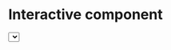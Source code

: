 # Interactive component

<script src="https://d3js.org/d3.v6.js"></script>
<select id="selectButton"></select>
<div id="my_dataviz"></div>

<script>
var margin = {top: 30, right: 30, bottom: 30, left: 60},
    width = 700 - margin.left - margin.right,
    height = 700 - (margin.top + margin.bottom);


// append the svg object to the body of the page
const svg = d3.select("#my_dataviz")
  .append("svg")
    .attr("width", width + margin.left + margin.right)
    .attr("height", height + margin.top + margin.bottom)
  .append("g")
    .attr("transform", `translate(${margin.left}, ${margin.top})`);

// Parse the Data
d3.csv("https://raw.githubusercontent.com/vspvikram/Olympic_data_analysis/main/women_prop.csv").then( function(data) {

  // list of all the years
  const allGroup = ["1912 - Before WW1", "1920 - After WW1", "1936 - Before WW2", "1948 - After WW2", 1976, 2016]

  // add the year options to the buttons
  d3.select("#selectButton")
    .selectAll("myOptions")
      .data(allGroup)
    .enter()
      .append("option")
    .text(function (d) {return d; }) // text showed in the menu
    .attr("value", function (d) { return d; }) // corresponding value returned by the button

  var background = svg.append("rect")
    

  const init_dataFilter = data.filter(function(d){ return d.Year == 1936})

  // Add X axis
  var x = d3.scaleLinear()
  var xAxis = svg.append("g")

  // Y axis initializing 
  var y = d3.scaleBand()
  var yAxis = svg.append('g')
      
  // Adding xlabel, ylabel and title of plot
  var xlabel = svg.append("text")
  var ylabel = svg.append("text")
  var title = svg.append("text")

  // Adding legends
  var legend1 = svg.append("circle")
  var legend1_text = svg.append("text")
  var legend2 = svg.append("circle")
  var legend2_text = svg.append("text")

  //adding vertical line to indicate 50%
  var vert_line = svg.append("line")
  var vert_line_txt = svg.append("text")


  // Initializing the plot with year 1936
  update(1912)

  function update(selectedGroup) {

    const dataFilter = data.filter(function(d){ return d.Year == selectedGroup})
    // console.log(dataFilter);
    height = [...new Set (dataFilter.map(d => d.NOC))].length * 10
    // height = d3.count(height_, d => d.NOC)
    console.log(height)

    background
      .attr("width", width-100)
      .attr("height", height)
      .attr("fill", "#EBECF0");
    // adding y gridlines
    // var d3.axisLeft(y)
    //   .ticks(5)



    // Updating the y axis
    y
      .domain(dataFilter.map(d => d.NOC))
      .range([0, height])
      .padding(1.4)
    yAxis.call(d3.axisLeft(y))
      .call(d3.axisLeft(y))
      .call(d3.axisRight(y)
        .tickSize(width-100))
      .call(g => g.selectAll(".tick:not(:first-of-type) line")
        .attr("stroke", 'white')
        .attr("stoke-opacity", 0.5))
        // .attr("stroke-dasharray", "5,2"))
      .call(g => g.selectAll(".tick text")
        .attr("x", -2)
        .attr("dy", 4))

    // Updating the x-axis
    x
      .domain([-0.1, 1.1])
      .range([ 0, width-100]);
    xAxis
      .attr("transform", `translate(0, ${height})`)
      .call(d3.axisBottom(x)
        .tickSize(-height)
        .ticks(5))
      // .call(d3.axisTop(x)
      //   .tickSize(height))
      .call(g => g.selectAll(".tick:not(:first-of-type) line")
        .attr("stroke", 'white')
        .attr("stoke-opacity", 0.5))
        // .attr("stroke-dasharray", "5,2"))
      .call(g => g.selectAll(".tick text")
        .attr("y", 4)
        .attr("dx", 0))

    // x label
    xlabel
      .attr("text-anchor", "middle")
      .attr("x", (width-100)/2)
      .attr("y", height + margin.bottom)
      .text("Female Proportions");

    // y label
    ylabel
    .attr("text-anchor", "middle")
    .attr("transform", "rotate(-90)")
    .attr("y", -30)
    .attr("x", -height/2)
    .text("Countries")

    // chart title
    title
      .attr("text-anchor", "middle")
      .attr("x", width/2)
      .attr("y", -15)
      .attr('fill', 'purple')
      .attr('font-weight', 800)
      .text("Female athlete proportions for each country");

    // adding legends
    legend1  // For atheletes
      .attr("cx",width-80)
      .attr("cy",height/2)
      .attr("r", 3)
      .style("fill", "#32527b")
      .attr('opacity', 0.9)
    legend1_text
      .attr("x", width-70)
      .attr("y", height/2)
      .text("Athletes")
      .style("font-size", "15px")
      .attr("alignment-baseline","middle")
    legend2
      .attr("cx",width-80)
      .attr("cy",height/2 + 20)
      .attr("r", 3)
      .style("fill", "#D3AC36")
      .attr("stroke", '#FFB302')
      .attr('opacity', 0.85)
    legend2_text
      .attr("x", width-70)
      .attr("y", height/2 + 20)
      .text("Medals").style("font-size", "15px")
      .attr("alignment-baseline","middle")

    // Adding first circle group
    var dot = svg.selectAll("circle[id=c1]")
      .data(dataFilter)


    dot
      .join("circle")
      // .filter(function(){
      //   return d3.select(this).attr("id") == 'c1';
      // })
      .attr("r", function(d) {
        return d.Prop_F_Athletes == 'NA' ? 0 : 3
      })
      .transition()
      .duration(1000)
        .attr("cx", d => x(d.Prop_F_Athletes))
        .attr("cy", d => y(d.NOC))
        .attr('id', "c1")
        .attr("fill", '#32527b')
        .attr('opacity', 0.9)

    // Adding first circle group
    var dot2 = svg.selectAll("circle[id=c2]")
      .data(dataFilter)

    dot2
      .join("circle")
      .attr("r", function(d) {
        return d.Prop_F_Medals == 'NA' ? 0 : 3
      })
      .transition()
      .duration(1000)
        .attr("cx", d => x(d.Prop_F_Medals))
        .attr("cy", d => y(d.NOC))
        .attr('id', "c2")
        .attr("fill", '#D3AC36')
        .attr('opacity', 0.85)
        .attr("stroke", '#FFB302')

      // Vertical line
      vert_line
        .attr("x1", (width-100)/2)
        .attr("y1", 0)
        .attr("x2", (width-100)/2)
        .attr("y2", height)
        .style("stroke-dasharray", "3,3")
        .style("stroke", "green")
        .style('fill', 'none')

      // vertical line text "0.5"
      vert_line_txt
        .attr("text-anchor", "middle")
        .attr("x", (width-100)/2)
        .attr("y", height + 11)
        .text("0.5")
        .attr("fill", "green")
        .style("font-size", "10");
      
    
  }


  // when the button ius changed, run the updateChart function
  d3.select("#selectButton").on("change", function(event, d) {
    // recover the option 
    //"1912 - Before WW1", "1920 - After WW1", "1936 - Before WW2", "1936 - After WW2"
    let selectedOption = d3.select(this).property('value');
    if(selectedOption == "1912 - Before WW1"){
      selectedOption = 1912
    }
    if(selectedOption == "1920 - After WW1"){
      selectedOption = 1920
    }
    if(selectedOption == "1936 - Before WW2"){
      selectedOption = 1936
    }
    if(selectedOption == "1948 - After WW2"){
      selectedOption = 1948
    }
    console.log(selectedOption)
    
    update(selectedOption);
    // rescale(selectedOption, dataFilter);
  })

})
</script>


